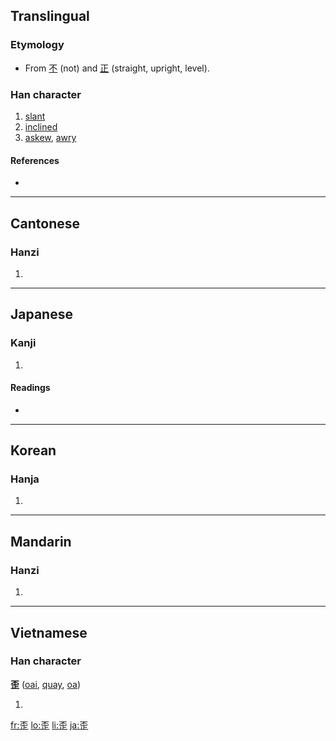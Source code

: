 ==Translingual==

===Etymology===
* From [[不]] (not) and [[正]] (straight, upright, level).

===Han character===
{{Han char|rn=77|rad=止|as=05|sn=9|four=1010<sub>1</sub>|canj=一火一卜一 (MFMYM)}}

# [[slant]]
# [[inclined]]
# [[askew]], [[awry]]

====References====
* {{Han ref|kx=0576.120|dkj=16286|dj=0966.150|hdz=21441.130|uh=6B6A|ud=27498|bh=AC6E|bd=44142}}

----

==Cantonese==

===Hanzi===
{{yue-hanzi|jyut=|y=waai1}}

# {{defn|Cantonese}}

----

==Japanese==

===Kanji===
{{ja-kanji|grade=|rs=止05}}

# {{defn|Japanese}}

====Readings====
* {{ja-readings|on=[[わい]] (wai)|kun=[[ゆがむ]] (yugamu), [[ひずみ]] (hizumi)}}

----

==Korean==

===Hanja===
{{ko-hanja|hangeul=[[아]], [[왜]], [[외]]|eumhun=|rv=a, wae, oe|mr=a, wae, oe|y=, oy}}

# {{defn|Korean}}

----

==Mandarin==

===Hanzi===
{{cmn-hanzi|pin=[[wāi]] ([[wai1]])|wg=wai<sup>1</sup>}}

# {{defn|Mandarin}}

----

==Vietnamese==

===Han character===
'''歪''' ([[oai]], [[quay]], [[oa]])

# {{defn|Vietnamese}}

[[fr:歪]]
[[lo:歪]]
[[li:歪]]
[[ja:歪]]